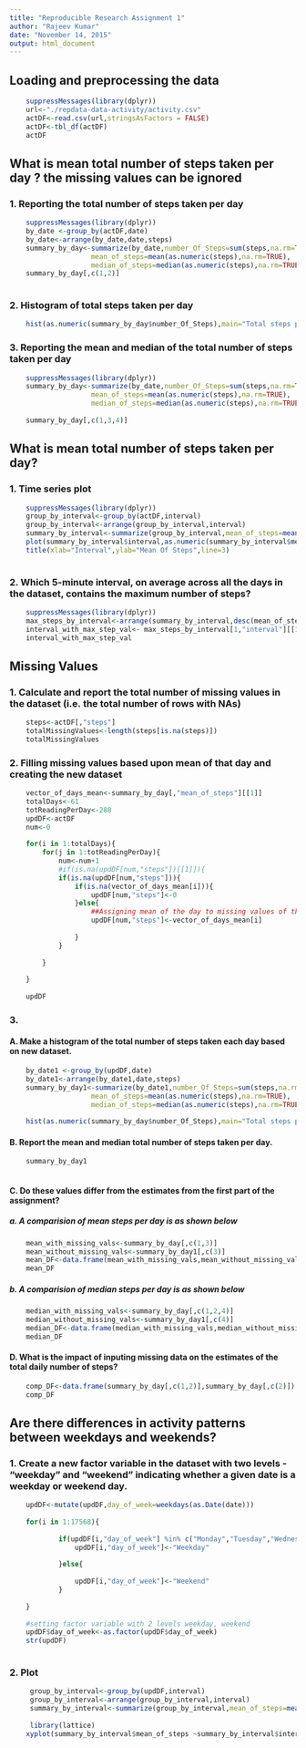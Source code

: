 ```yaml
---
title: "Reproducible Research Assignment 1"
author: "Rajeev Kumar"
date: "November 14, 2015"
output: html_document
---
```


##  Loading and preprocessing the data

```r
    suppressMessages(library(dplyr))
    url<-"./repdata-data-activity/activity.csv"
    actDF<-read.csv(url,stringsAsFactors = FALSE)
    actDF<-tbl_df(actDF)
    actDF

```
##  What is mean total number of steps taken per day ?  the missing values can be ignored

### 1.  Reporting the total number of steps taken per day

```r
    suppressMessages(library(dplyr))
    by_date <-group_by(actDF,date)
    by_date<-arrange(by_date,date,steps)
    summary_by_day<-summarize(by_date,number_Of_Steps=sum(steps,na.rm=TRUE),
                    mean_of_steps=mean(as.numeric(steps),na.rm=TRUE),
                    median_of_steps=median(as.numeric(steps),na.rm=TRUE))
    summary_by_day[,c(1,2)]
    
``` 

### 2.  Histogram of total steps taken per day

```r
    
    hist(as.numeric(summary_by_day$number_Of_Steps),main="Total steps per day ",xlab="Steps taken per day" ,col="red")

```    

### 3.  Reporting the mean and median of the total number of steps taken per day

```r
    suppressMessages(library(dplyr))
    summary_by_day<-summarize(by_date,number_Of_Steps=sum(steps,na.rm=TRUE),
                    mean_of_steps=mean(as.numeric(steps),na.rm=TRUE),
                    median_of_steps=median(as.numeric(steps),na.rm=TRUE))
    
    summary_by_day[,c(1,3,4)]
```

##  What is mean total number of steps taken per day?
### 1.  Time series plot

```r
    suppressMessages(library(dplyr))
    group_by_interval<-group_by(actDF,interval)
    group_by_interval<-arrange(group_by_interval,interval)
    summary_by_interval<-summarize(group_by_interval,mean_of_steps=mean(as.numeric(steps),na.rm=TRUE))
    plot(summary_by_interval$interval,as.numeric(summary_by_interval$mean_of_steps),xlab="",ylab="", type="l")
    title(xlab="Interval",ylab="Mean Of Steps",line=3)
    
```  

### 2.  Which 5-minute interval, on average across all the days in the dataset, contains the maximum number of steps?
```r
    suppressMessages(library(dplyr))
    max_steps_by_interval<-arrange(summary_by_interval,desc(mean_of_steps))
    interval_with_max_step_val<- max_steps_by_interval[1,"interval"][[1]]
    interval_with_max_step_val
```    

##  Missing Values

### 1.  Calculate and report the total number of missing values in the dataset (i.e. the total number of rows with NAs)
```r
    steps<-actDF[,"steps"]
    totalMissingValues<-length(steps[is.na(steps)])
    totalMissingValues
```
### 2.  Filling missing values based upon mean of that day and creating the new dataset
```r
    vector_of_days_mean<-summary_by_day[,"mean_of_steps"][[1]]
    totalDays<-61
    totReadingPerDay<-288
    updDF<-actDF
    num<-0
    
    for(i in 1:totalDays){
        for(j in 1:totReadingPerDay){
            num<-num+1
            #if(is.na(updDF[num,"steps"])[[1]]){
            if(is.na(updDF[num,"steps"])){
                if(is.na(vector_of_days_mean[i])){
                    updDF[num,"steps"]<-0
                }else{
                    ##Assigning mean of the day to missing values of that day
                    updDF[num,"steps"]<-vector_of_days_mean[i]
                    
                }
            }
            
        }
        
    }
    
    updDF
```    



### 3.  
#### A. Make a histogram of the total number of steps taken each day based on new dataset.
```r
    by_date1 <-group_by(updDF,date)
    by_date1<-arrange(by_date1,date,steps)
    summary_by_day1<-summarize(by_date1,number_Of_Steps=sum(steps,na.rm=TRUE),
                    mean_of_steps=mean(as.numeric(steps),na.rm=TRUE),
                    median_of_steps=median(as.numeric(steps),na.rm=TRUE))
    
    hist(as.numeric(summary_by_day$number_Of_Steps),main="Total steps per day ",xlab="Steps taken per day" ,col="blue")

```

#### B. Report the mean and median total number of steps taken per day. 
```r
    summary_by_day1
    
```
#### C. Do these values differ from the estimates from the first part of the assignment? 
##### a.    A comparision of mean steps per day is as shown below 
```r
    mean_with_missing_vals<-summary_by_day[,c(1,3)]
    mean_without_missing_vals<-summary_by_day1[,c(3)]
    mean_DF<-data.frame(mean_with_missing_vals,mean_without_missing_vals)
    mean_DF
```
##### b.    A comparision of median steps per day is as shown below 
```r
    median_with_missing_vals<-summary_by_day[,c(1,2,4)]
    median_without_missing_vals<-summary_by_day1[,c(4)]
    median_DF<-data.frame(median_with_missing_vals,median_without_missing_vals)
    median_DF
```

#### D. What is the impact of inputing missing data on the estimates of the total daily number of steps?
```r
    comp_DF<-data.frame(summary_by_day[,c(1,2)],summary_by_day[,c(2)])
    comp_DF
```

##  Are there differences in activity patterns between weekdays and weekends?

### 1.  Create a new factor variable in the dataset with two levels - "weekday" and "weekend" indicating whether a             given date is a weekday or weekend day.
```r
    updDF<-mutate(updDF,day_of_week=weekdays(as.Date(date)))
   
    for(i in 1:17568){
       
            if(updDF[i,"day_of_week"] %in% c("Monday","Tuesday","Wednesday","Thursday")){
                updDF[i,"day_of_week"]<-"Weekday"
                
            }else{
                
                updDF[i,"day_of_week"]<-"Weekend"
            }
        
    }
    
    #setting factor variable with 2 levels weekday, weekend
    updDF$day_of_week<-as.factor(updDF$day_of_week)
    str(updDF)
   
```
### 2. Plot
```r
     group_by_interval<-group_by(updDF,interval)
     group_by_interval<-arrange(group_by_interval,interval)
     summary_by_interval<-summarize(group_by_interval,mean_of_steps=mean(as.numeric(steps),na.rm=TRUE))
   
     library(lattice)
    xyplot(summary_by_interval$mean_of_steps ~summary_by_interval$interval|updDF$day_of_week,layout=c(1,2),type="l")
    
```    